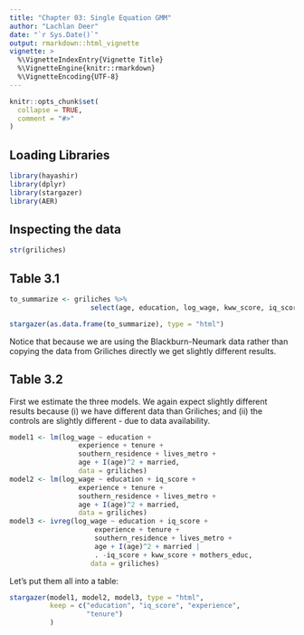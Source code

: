 ```yaml
---
title: "Chapter 03: Single Equation GMM"
author: "Lachlan Deer"
date: "`r Sys.Date()`"
output: rmarkdown::html_vignette
vignette: >
  %\VignetteIndexEntry{Vignette Title}
  %\VignetteEngine{knitr::rmarkdown}
  %\VignetteEncoding{UTF-8}
---
```


```r
knitr::opts_chunk$set(
  collapse = TRUE,
  comment = "#>"
)
```

## Loading Libraries

```r
library(hayashir)
library(dplyr)
library(stargazer)
library(AER)

```

## Inspecting the data

```r
str(griliches)

```

## Table 3.1

```r

to_summarize <- griliches %>%
                    select(age, education, log_wage, kww_score, iq_score, experience)

stargazer(as.data.frame(to_summarize), type = "html")

```
Notice that because we are using the Blackburn-Neumark data rather than copying the data from Griliches directly we get slightly different results.

## Table 3.2

First we estimate the three models.
We again expect slightly different results because (i) 
   we have different data than Griliches; and 
   (ii) the controls are slightly different - due to data availability.

```r
model1 <- lm(log_wage ~ education + 
                 experience + tenure +
                 southern_residence + lives_metro + 
                 age + I(age)^2 + married, 
                 data = griliches)
model2 <- lm(log_wage ~ education + iq_score + 
                 experience + tenure +
                 southern_residence + lives_metro + 
                 age + I(age)^2 + married, 
                 data = griliches)
model3 <- ivreg(log_wage ~ education + iq_score + 
                     experience + tenure +
                     southern_residence + lives_metro +  
                     age + I(age)^2 + married | 
                     . -iq_score + kww_score + mothers_educ,
                    data = griliches)
```

Let's put them all into a table:

```r

stargazer(model1, model2, model3, type = "html",
          keep = c("education", "iq_score", "experience",
                   "tenure")
          )

```
